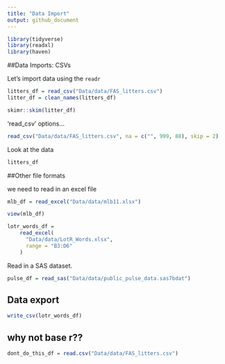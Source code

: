 ```yaml
---
title: "Data Import"
output: github_document
---
```



```r
library(tidyverse)
library(readxl)
library(haven)
```

##Data Imports: CSVs 

Let's import data using the `readr`

```r
litters_df = read_csv("Data/data/FAS_litters.csv")
litter_df = clean_names(litters_df)
```
```r
skimr::skim(litter_df)
```
'read_csv' options...

```r
read_csv("Data/data/FAS_litters.csv", na = c("", 999, 88), skip = 2)
```
Look at the data

```r
litters_df
```
##Other file formats

we need to read in an excel file

```r
mlb_df = read_excel("Data/data/mlb11.xlsx")
```

```r
view(mlb_df)
```
```r
lotr_words_df = 
    read_excel(
      "Data/data/LotR_Words.xlsx",
      range = "B3:D6"
    )
```
Read in a SAS dataset. 

```r
pulse_df = read_sas("Data/data/public_pulse_data.sas7bdat")
```
## Data export

```r
write_csv(lotr_words_df)
```
## why not base r??

```r
dont_do_this_df = read.csv("Data/data/FAS_litters.csv") 
```

